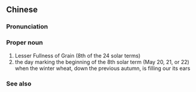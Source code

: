 ==Chinese==
{{zh-forms|s=小满}}

===Pronunciation===
{{zh-pron
|m=Xiǎomǎn
|c=siu2 mun5
|mn=qz,xm,zz:Sió-boán/tw:Sió-móa
|cat=pn
}}

===Proper noun===
{{zh-proper}}

# Lesser Fullness of Grain (8th of the 24 solar terms)
# the day marking the beginning of the 8th solar term (May 20, 21, or 22) when the winter wheat, down the previous autumn, is filling our its ears

===See also===
{{list:solar terms/zh}}
